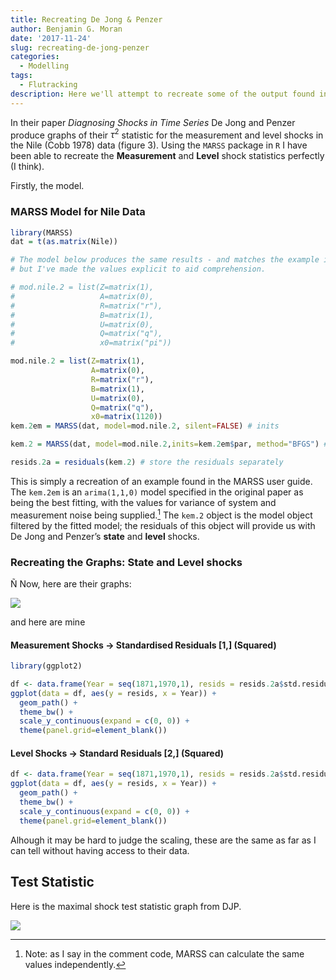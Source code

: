 ```yaml
---
title: Recreating De Jong & Penzer
author: Benjamin G. Moran
date: '2017-11-24'
slug: recreating-de-jong-penzer
categories:
  - Modelling
tags:
  - Flutracking
description: Here we'll attempt to recreate some of the output found in De Jong and Penzer's paper. Firstly, the level and state shock statistics.
---
```


In their paper _Diagnosing Shocks in Time Series_ De Jong and Penzer produce graphs of their $\tau^2$ statistic for the measurement and level shocks in the Nile (Cobb 1978) data (figure 3). Using the `MARSS` package in `R` I have been able to recreate the __Measurement__ and __Level__ shock statistics perfectly (I think).

Firstly, the model.

### MARSS Model for Nile Data

```r
library(MARSS)
dat = t(as.matrix(Nile))

# The model below produces the same results - and matches the example in MARSS package
# but I've made the values explicit to aid comprehension.

# mod.nile.2 = list(Z=matrix(1),  
#                   A=matrix(0),
#                   R=matrix("r"),
#                   B=matrix(1),
#                   U=matrix(0),
#                   Q=matrix("q"),
#                   x0=matrix("pi"))

mod.nile.2 = list(Z=matrix(1), 
                  A=matrix(0),
                  R=matrix("r"),
                  B=matrix(1),
                  U=matrix(0),
                  Q=matrix("q"),
                  x0=matrix(1120))
kem.2em = MARSS(dat, model=mod.nile.2, silent=FALSE) # inits

kem.2 = MARSS(dat, model=mod.nile.2,inits=kem.2em$par, method="BFGS") # model

resids.2a = residuals(kem.2) # store the residuals separately
```

This is simply a recreation of an example found in the MARSS user guide. The `kem.2em` is an `arima(1,1,0)` model specified in the original paper as being the best fitting, with the values for variance of system and measurement noise being supplied.^[Note: as I say in the comment code, MARSS can calculate the same values independently.] The `kem.2` object is the model object filtered by the fitted model; the residuals of this object will provide us with De Jong and Penzer's __state__ and __level__ shocks.


### Recreating the Graphs: State and Level shocks
Ñ
Now, here are their graphs:

![](/Images/DJP/DJP_Figure3.jpeg)

and here are mine

#### Measurement Shocks -> Standardised Residuals [1,] (Squared)

```r
library(ggplot2)

df <- data.frame(Year = seq(1871,1970,1), resids = resids.2a$std.residuals[1,]^2)
ggplot(data = df, aes(y = resids, x = Year)) +
  geom_path() +
  theme_bw() +
  scale_y_continuous(expand = c(0, 0)) +
  theme(panel.grid=element_blank())
```

#### Level Shocks -> Standard Residuals [2,] (Squared)

```r
df <- data.frame(Year = seq(1871,1970,1), resids = resids.2a$std.residuals[2,]^2)
ggplot(data = df, aes(y = resids, x = Year)) +
  geom_path() +
  theme_bw() +
  scale_y_continuous(expand = c(0, 0)) +
  theme(panel.grid=element_blank())
```

Alhough it may be hard to judge the scaling, these are the same as far as I can tell without having access to their data.

## Test Statistic

Here is the maximal shock test statistic graph from DJP.

![](/Images/DJP/DJP_Figure4.jpeg)
